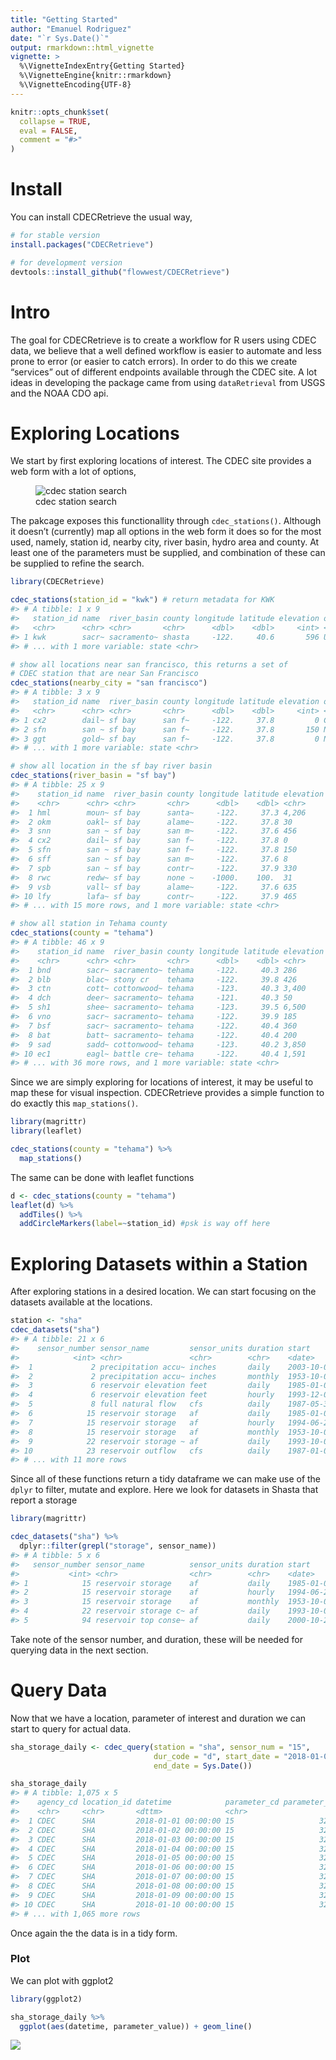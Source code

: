 ```yaml
---
title: "Getting Started"
author: "Emanuel Rodriguez"
date: "`r Sys.Date()`"
output: rmarkdown::html_vignette
vignette: >
  %\VignetteIndexEntry{Getting Started}
  %\VignetteEngine{knitr::rmarkdown}
  %\VignetteEncoding{UTF-8}
---
```


```r
knitr::opts_chunk$set(
  collapse = TRUE,
  eval = FALSE,
  comment = "#>"
)
```

# Install

You can install CDECRetrieve the usual way, 

```r
# for stable version
install.packages("CDECRetrieve")

# for development version
devtools::install_github("flowwest/CDECRetrieve")
```

# Intro

The goal for CDECRetrieve is to create a workflow for R users using CDEC data, we 
believe that a well defined workflow is easier to automate and less prone to error (or 
easier to catch errors). 
In order to do this we create "services" out of different endpoints available 
through the CDEC site. A lot ideas in developing the package came from using 
`dataRetrieval` from USGS and the NOAA CDO api.


# Exploring Locations 

We start by first exploring locations of interest. The CDEC site provides a web 
form with a lot of options,

![cdec station search](https://raw.githubusercontent.com/FlowWest/CDECRetrieve/master/images/cdec-station-search.png)

The pakcage exposes this functionallity through `cdec_stations()`. Although 
it doesn't (currently) map all options in the web form it does so for the most
used, namely, station id, nearby city, river basin, hydro area and county.
At least one of the parameters must be supplied, and combination of these can 
be supplied to refine the search. 

```r
library(CDECRetrieve)

cdec_stations(station_id = "kwk") # return metadata for KWK
#> # A tibble: 1 x 9
#>   station_id name  river_basin county longitude latitude elevation operator
#>   <chr>      <chr> <chr>       <chr>      <dbl>    <dbl>     <int> <chr>   
#> 1 kwk        sacr~ sacramento~ shasta     -122.     40.6       596 US Geol~
#> # ... with 1 more variable: state <chr>

# show all locations near san francisco, this returns a set of 
# CDEC station that are near San Francisco
cdec_stations(nearby_city = "san francisco")
#> # A tibble: 3 x 9
#>   station_id name  river_basin county longitude latitude elevation operator
#>   <chr>      <chr> <chr>       <chr>      <dbl>    <dbl>     <int> <chr>   
#> 1 cx2        dail~ sf bay      san f~     -122.     37.8         0 CA Dept~
#> 2 sfn        san ~ sf bay      san f~     -122.     37.8       150 Nationa~
#> 3 ggt        gold~ sf bay      san f~     -122.     37.8         0 Nationa~
#> # ... with 1 more variable: state <chr>

# show all location in the sf bay river basin
cdec_stations(river_basin = "sf bay")
#> # A tibble: 25 x 9
#>    station_id name  river_basin county longitude latitude elevation operator
#>    <chr>      <chr> <chr>       <chr>      <dbl>    <dbl> <chr>     <chr>   
#>  1 hml        moun~ sf bay      santa~     -122.     37.3 4,206     Nationa~
#>  2 okm        oakl~ sf bay      alame~     -122.     37.8 30        Nationa~
#>  3 snn        san ~ sf bay      san m~     -122.     37.6 456       San Fra~
#>  4 cx2        dail~ sf bay      san f~     -122.     37.8 0         CA Dept~
#>  5 sfn        san ~ sf bay      san f~     -122.     37.8 150       Nationa~
#>  6 sff        san ~ sf bay      san m~     -122.     37.6 8         Nationa~
#>  7 spb        san ~ sf bay      contr~     -122.     37.9 330       East Ba~
#>  8 rwc        redw~ sf bay      none ~    -1000.    100.  31        .None S~
#>  9 vsb        vall~ sf bay      alame~     -122.     37.6 635       CA Dept~
#> 10 lfy        lafa~ sf bay      contr~     -122.     37.9 465       East Ba~
#> # ... with 15 more rows, and 1 more variable: state <chr>

# show all station in Tehama county
cdec_stations(county = "tehama")
#> # A tibble: 46 x 9
#>    station_id name  river_basin county longitude latitude elevation operator
#>    <chr>      <chr> <chr>       <chr>      <dbl>    <dbl> <chr>     <chr>   
#>  1 bnd        sacr~ sacramento~ tehama     -122.     40.3 286       US Geol~
#>  2 blb        blac~ stony cr    tehama     -122.     39.8 426       US Army~
#>  3 ctn        cott~ cottonwood~ tehama     -123.     40.3 3,400     US Bure~
#>  4 dch        deer~ sacramento~ tehama     -121.     40.3 50        CA Dept~
#>  5 sh1        shee~ sacramento~ tehama     -123.     39.5 6,500     US Army~
#>  6 vno        sacr~ sacramento~ tehama     -122.     39.9 185       CA Dept~
#>  7 bsf        sacr~ sacramento~ tehama     -122.     40.4 360       US Bure~
#>  8 bat        batt~ sacramento~ tehama     -122.     40.4 200       USGS/DWR
#>  9 sad        sadd~ cottonwood~ tehama     -123.     40.2 3,850     CA Dept~
#> 10 ec1        eagl~ battle cre~ tehama     -122.     40.4 1,591     Pacific~
#> # ... with 36 more rows, and 1 more variable: state <chr>

```


Since we are simply exploring for locations of interest, it may be useful to 
map these for visual inspection. CDECRetrieve provides a simple function to 
do exactly this `map_stations()`.


```r
library(magrittr)
library(leaflet)

cdec_stations(county = "tehama") %>% 
  map_stations()
```

The same can be done with leaflet functions 

```r
d <- cdec_stations(county = "tehama")
leaflet(d) %>% 
  addTiles() %>% 
  addCircleMarkers(label=~station_id) #psk is way off here 
```

# Exploring Datasets within a Station 

After exploring stations in a desired location. We can start focusing on 
the datasets available at the locations. 

```r
station <- "sha"
cdec_datasets("sha")
#> # A tibble: 21 x 6
#>    sensor_number sensor_name         sensor_units duration start      end       
#>            <int> <chr>               <chr>        <chr>    <date>     <date>    
#>  1             2 precipitation accu~ inches       daily    2003-10-01 2020-12-10
#>  2             2 precipitation accu~ inches       monthly  1953-10-01 2020-12-10
#>  3             6 reservoir elevation feet         daily    1985-01-01 2020-12-10
#>  4             6 reservoir elevation feet         hourly   1993-12-09 2020-12-10
#>  5             8 full natural flow   cfs          daily    1987-05-31 2020-12-10
#>  6            15 reservoir storage   af           daily    1985-01-01 2020-12-10
#>  7            15 reservoir storage   af           hourly   1994-06-24 2020-12-10
#>  8            15 reservoir storage   af           monthly  1953-10-01 2020-12-10
#>  9            22 reservoir storage ~ af           daily    1993-10-03 2020-12-10
#> 10            23 reservoir outflow   cfs          daily    1987-01-05 2020-12-10
#> # ... with 11 more rows
```


Since all of these functions return a tidy dataframe we can make use of the `dplyr`
to filter, mutate and explore. Here we look for datasets in Shasta that report a
storage 

```r
library(magrittr)

cdec_datasets("sha") %>% 
  dplyr::filter(grepl("storage", sensor_name))
#> # A tibble: 5 x 6
#>   sensor_number sensor_name          sensor_units duration start      end       
#>           <int> <chr>                <chr>        <chr>    <date>     <date>    
#> 1            15 reservoir storage    af           daily    1985-01-01 2020-12-10
#> 2            15 reservoir storage    af           hourly   1994-06-24 2020-12-10
#> 3            15 reservoir storage    af           monthly  1953-10-01 2020-12-10
#> 4            22 reservoir storage c~ af           daily    1993-10-03 2020-12-10
#> 5            94 reservoir top conse~ af           daily    2000-10-24 2020-12-10
```

Take note of the sensor number, and duration, these will be needed for querying data
in the next section.


# Query Data 

Now that we have a location, parameter of interest and duration we can start to
query for actual data. 

```r
sha_storage_daily <- cdec_query(station = "sha", sensor_num = "15", 
                                dur_code = "d", start_date = "2018-01-01", 
                                end_date = Sys.Date())

sha_storage_daily
#> # A tibble: 1,075 x 5
#>    agency_cd location_id datetime            parameter_cd parameter_value
#>    <chr>     <chr>       <dttm>              <chr>                  <dbl>
#>  1 CDEC      SHA         2018-01-01 00:00:00 15                   3203249
#>  2 CDEC      SHA         2018-01-02 00:00:00 15                   3202064
#>  3 CDEC      SHA         2018-01-03 00:00:00 15                   3203723
#>  4 CDEC      SHA         2018-01-04 00:00:00 15                   3206566
#>  5 CDEC      SHA         2018-01-05 00:00:00 15                   3210358
#>  6 CDEC      SHA         2018-01-06 00:00:00 15                   3215097
#>  7 CDEC      SHA         2018-01-07 00:00:00 15                   3217003
#>  8 CDEC      SHA         2018-01-08 00:00:00 15                   3229391
#>  9 CDEC      SHA         2018-01-09 00:00:00 15                   3237014
#> 10 CDEC      SHA         2018-01-10 00:00:00 15                   3242032
#> # ... with 1,065 more rows
```


Once again the the data is in a tidy form. 

### Plot 

We can plot with ggplot2

```r
library(ggplot2)

sha_storage_daily %>% 
  ggplot(aes(datetime, parameter_value)) + geom_line()
```

![](https://raw.githubusercontent.com/FlowWest/CDECRetrieve/master/images/Rplot.png)


































